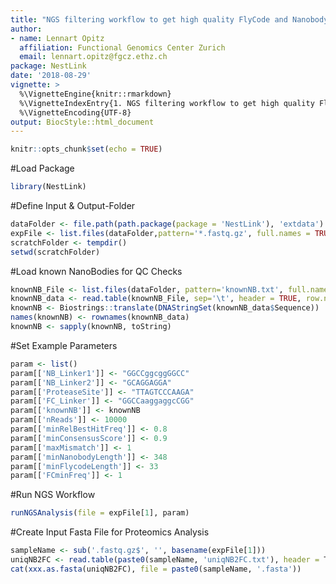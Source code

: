 ```yaml
---
title: "NGS filtering workflow to get high quality FlyCode and Nanobody sequences"
author: 
- name: Lennart Opitz
  affiliation: Functional Genomics Center Zurich
  email: lennart.opitz@fgcz.ethz.ch
package: NestLink
date: '2018-08-29'
vignette: >
  %\VignetteEngine{knitr::rmarkdown}
  %\VignetteIndexEntry{1. NGS filtering workflow to get high quality FlyCode and Nanobody sequences}
  %\VignetteEncoding{UTF-8}
output: BiocStyle::html_document
---
```


```r
knitr::opts_chunk$set(echo = TRUE)
```

#Load Package
```r
library(NestLink)
```

#Define Input & Output-Folder
```r
dataFolder <- file.path(path.package(package = 'NestLink'), 'extdata')
expFile <- list.files(dataFolder,pattern='*.fastq.gz', full.names = TRUE)
scratchFolder <- tempdir()
setwd(scratchFolder)
```

#Load known NanoBodies for QC Checks
```r
knownNB_File <- list.files(dataFolder, pattern='knownNB.txt', full.names = TRUE)
knownNB_data <- read.table(knownNB_File, sep='\t', header = TRUE, row.names = 1, stringsAsFactors = FALSE)
knownNB <- Biostrings::translate(DNAStringSet(knownNB_data$Sequence))
names(knownNB) <- rownames(knownNB_data)
knownNB <- sapply(knownNB, toString)
```

#Set Example Parameters
```r
param <- list()
param[['NB_Linker1']] <- "GGCCggcggGGCC"
param[['NB_Linker2']] <- "GCAGGAGGA"
param[['ProteaseSite']] <- "TTAGTCCCAAGA"
param[['FC_Linker']] <- "GGCCaaggaggcCGG"
param[['knownNB']] <- knownNB
param[['nReads']] <- 10000 
param[['minRelBestHitFreq']] <- 0.8 
param[['minConsensusScore']] <- 0.9
param[['maxMismatch']] <- 1
param[['minNanobodyLength']] <- 348
param[['minFlycodeLength']] <- 33
param[['FCminFreq']] <- 1
```

#Run NGS Workflow
```r
runNGSAnalysis(file = expFile[1], param)
```

#Create Input Fasta File for Proteomics Analysis
```r
sampleName <- sub('.fastq.gz$', '', basename(expFile[1]))
uniqNB2FC <- read.table(paste0(sampleName, 'uniqNB2FC.txt'), header = T, sep = '\t')
cat(xxx.as.fasta(uniqNB2FC), file = paste0(sampleName, '.fasta'))
```
